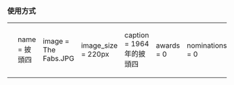 <includeonly><!-- 在這裡加入模板的保護標識 --></includeonly><noinclude>{{template doc page viewed directly}}</noinclude>
<!-- 在本行下編輯模板說明 -->
=== 使用方式 ===
{| style="margin:auto; background:transparent;"
|-valign="top"
| <pre style="margin-top: 275px;">{{Infobox Musician Awards
| name = 披頭四
| image = The Fabs.JPG
| image_size = 220px
| caption = 1964年的披頭四

| awards = 0
| nominations = 0

| AmericanW = 0
| AmericanN = 0
| APRAW = 0
| APRAN = 0
| ARIAW = 0
| ARIAN = 0
| BETW = 0
| BETN = 0
| BillboardW = 0
| BillboardN = 0
| BRITW = 0
| BRITN = 0
| ECHOW = 0
| ECHON = 0
| GrammyW = 0
| GrammyN = 0
| IvorW = 0
| IvorN = 0
| JW = 0
| JN = 0
| JackW = 0
| JackN = 0
| JunoW = 0
| JunoN = 0
| MeteorW = 0
| MeteorN = 0
| MTVAsiaW = 0
| MTVAsiaN = 0
| MTVAustraliaW = 0
| MTVAustraliaN = 0
| MTVEuropeW = 0
| MTVEuropeN = 0
| MTVVideoW = 0
| MTVVideoN = 0
| MTVJapanW = 0
| MTVJapanN = 0
| MuchMusicW = 0
| MuchMusicN = 0
| NickAustraliaW = 0
| NickAustraliaN = 0
| NickW = 0
| NickN = 0
| NMEW = 0
| NMEN = 0
| NRJW = 0
| NRJN = 0
| PeoplesW = 0
| PeoplesN = 0
| PLUGW = 0
| PLUGN = 0
| PolarisW = 0
| PolarisN = 0
| QW = 0
| QN = 0
| ShortlistW = 0
| ShortlistN = 0
| SoulW = 0
| SoulN = 0
| TeenW = 0
| TeenN = 0
| TMFW = 0
| TMFN = 0
| WorldW = 0
| WorldN = 0

| award1 = 自訂獎項 1
| award1W = 0
| award1N = 0
| award2 = 自訂獎項 2
| award2W = 0
| award2N = 0
| award3 = 自訂獎項 3
| award3W = 0
| award3N = 0
| award4 = 自訂獎項 4
| award4W = 0
| award4N = 0
| award5 = 自訂獎項 5
| award5W = 0
| award5N = 0
| award6 = 自訂獎項 6
| award6W = 0
| award6N = 0
| award7 = 自訂獎項 7
| award7W = 0
| award7N = 0
| award8 = 自訂獎項 8
| award8W = 0
| award8N = 0
| award9 = 自訂獎項 9
| award9W = 0
| award9N = 0
}}</pre>
| {{Infobox Musician Awards
| name = 披頭四
| image = The Fabs.JPG
| image_size = 220px
| caption = 1964年的披頭四

| AmericanW = 0
| AmericanN = 0
| APRAW = 0
| APRAN = 0
| ARIAW = 0
| ARIAN = 0
| BETW = 0
| BETN = 0
| BillboardW = 0
| BillboardN = 0
| BRITW = 0
| BRITN = 0
| ECHOW = 0
| ECHON = 0
| GrammyW = 0
| GrammyN = 0
| IvorW = 0
| IvorN = 0
| JW = 0
| JN = 0
| JackW = 0
| JackN = 0
| JunoW = 0
| JunoN = 0
| MeteorW = 0
| MeteorN = 0
| MTVAsiaW = 0
| MTVAsiaN = 0
| MTVAustraliaW = 0
| MTVAustraliaN = 0
| MTVEuropeW = 0
| MTVEuropeN = 0
| MTVVideoW = 0
| MTVVideoN = 0
| MTVJapanW = 0
| MTVJapanN = 0
| MuchMusicW = 0
| MuchMusicN = 0
| NickAustraliaW = 0
| NickAustraliaN = 0
| NickW = 0
| NickN = 0
| NMEW = 0
| NMEN = 0
| NRJW = 0
| NRJN = 0
| PeoplesW = 0
| PeoplesN = 0
| PLUGW = 0
| PLUGN = 0
| PolarisW = 0
| PolarisN = 0
| QW = 0
| QN = 0
| ShortlistW = 0
| ShortlistN = 0
| SoulW = 0
| SoulN = 0
| TeenW = 0
| TeenN = 0
| TMFW = 0
| TMFN = 0
| WorldW = 0
| WorldN = 0

| award1 = 自訂獎項 1
| award1W = 0
| award1N = 0
| award2 = 自訂獎項 2
| award2W = 0
| award2N = 0
| award3 = 自訂獎項 3
| award3W = 0
| award3N = 0
| award4 = 自訂獎項 4
| award4W = 0
| award4N = 0
| award5 = 自訂獎項 5
| award5W = 0
| award5N = 0
| award6 = 自訂獎項 6
| award6W = 0
| award6N = 0
| award7 = 自訂獎項 7
| award7W = 0
| award7N = 0
| award8 = 自訂獎項 8
| award8W = 0
| award8N = 0
| award9 = 自訂獎項 9
| award9W = 0
| award9N = 0
}}
|}
<includeonly>
<!-- 本行下加入模板的分類 -->

</includeonly>